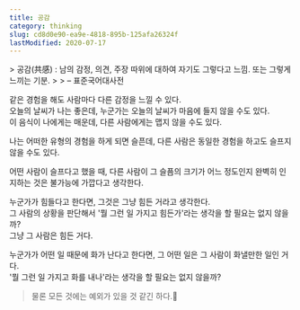 ```yaml
---
title: 공감
category: thinking
slug: cd8d0e90-ea9e-4818-895b-125afa26324f
lastModified: 2020-07-17
---
```



<TimestampBlock recordDate="2020-07-17">
> 공감(共感) : 남의 감정, 의견, 주장 따위에 대하여 자기도 그렇다고 느낌. 또는 그렇게 느끼는 기분.
>
> – 표준국어대사전

같은 경험을 해도 사람마다 다른 감정을 느낄 수 있다.  
오늘의 날씨가 나는 좋은데, 누군가는 오늘의 날씨가 마음에 들지 않을 수도 있다.  
이 음식이 나에게는 매운데, 다른 사람에게는 맵지 않을 수도 있다.

나는 어떠한 유형의 경험을 하게 되면 슬픈데, 다른 사람은 동일한 경험을 하고도 슬프지 않을 수도 있다.

어떤 사람이 슬프다고 했을 때, 다른 사람이 그 슬픔의 크기가 어느 정도인지 완벽히 인지하는 것은 불가능에 가깝다고 생각한다.

누군가가 힘들다고 한다면, 그것은 그냥 힘든 거라고 생각한다.  
그 사람의 상황을 판단해서 '뭘 그런 일 가지고 힘든가'라는 생각을 할 필요는 없지 않을까?  
그냥 그 사람은 힘든 거다.

누군가가 어떤 일 때문에 화가 난다고 한다면, 그 어떤 일은 그 사람이 화낼만한 일인 거다.  
'뭘 그런 일 가지고 화를 내나'라는 생각을 할 필요는 없지 않을까?

> 물론 모든 것에는 예외가 있을 것 같긴 하다.🤣

</TimestampBlock>
